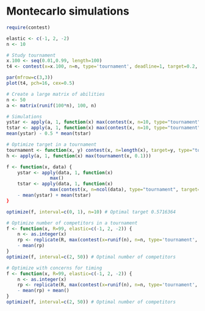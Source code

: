 # Montecarlo simulations

```r
require(contest)

elastic <- c(-1, 2, -2)
n <- 10

# Study tournament
x.100 <- seq(0.01,0.99, length=100)
t4 <- contest(x=x.100, n=n, type='tournament', deadline=1, target=0.2, elasticity=elastic)

par(mfrow=c(3,3))
plot(t4, pch=16, cex=0.5)

# Create a large matrix of abilities
n <- 50
a <- matrix(runif(100*n), 100, n)

# Simulations 
ystar <- apply(a, 1, function(x) max(contest(x, n=10, type="tournament", deadline=1, target=0.5)$score))
tstar <- apply(a, 1, function(x) max(contest(x, n=10, type="tournament", deadline=1, target=0.5)$timing))
mean(ystar) - 0.5 * mean(tstar)

# Optimize target in a tournament
tournament <- function(x, y) contest(x, n=length(x), target=y, type="tournament")$score
h <- apply(a, 1, function(x) max(tournament(x, 0.1)))

f <- function(x, data) {
	ystar <- apply(data, 1, function(x)
				max()
	tstar <- apply(data, 1, function(x)
				max(contest(x, n=ncol(data), type="tournament", target=x)$timing))
	- mean(ystar) + mean(tstar)
}

optimize(f, interval=c(0, 1), n=10) # Optimal target 0.5716364

# Optimize number of competitors in a tournament
f <- function(x, R=99, elastic=c(-1, 2, -2)) {
	n <- as.integer(x)
	rp <- replicate(R, max(contest(x=runif(n), n=n, type='tournament', deadline=1, target=0.5)$score))
	- mean(rp)
}
optimize(f, interval=c(2, 50)) # Optimal number of competitors

# Optimize with concerns for timing 
f <- function(x, R=99, elastic=c(-1, 2, -2)) {
	n <- as.integer(x)
	rp <- replicate(R, max(contest(x=runif(n), n=n, type='tournament', deadline=1, target=0.5)$score))
	- mean(rp) + mean()
}
optimize(f, interval=c(2, 50)) # Optimal number of competitors
 


```
